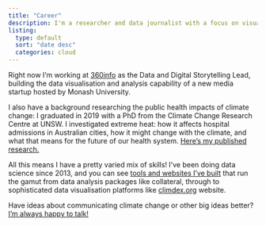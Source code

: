 ```yaml
---
title: "Career"
description: I'm a researcher and data journalist with a focus on visualising and communicating climate change.
listing:
  type: default
  sort: "date desc"
  categories: cloud
---
```


Right now I'm working at [360info](https://newshub.360info.org) as the Data and Digital Storytelling Lead, building the data visualisation and analysis capability of a new media startup hosted by Monash University. 

I also have a background researching the public health impacts of climate change: I graduated in 2019 with a PhD from the Climate Change Research Centre at UNSW. I investigated extreme heat: how it affects hospital admissions in Australian cities, how it might change with the climate, and what that means for the future of our health system. [Here's my published research.](https://scholar.google.com/citations?user=Otq-xj0AAAAJ&hl=en)

All this means I have a pretty varied mix of skills! I've been doing data science since 2013, and you can see [tools and websites I've built](/projects) that run the gamut from data analysis packages like collateral, through to sophisticated data visualisation platforms like [climdex.org](https://climdex.org) website.

Have ideas about communicating climate change or other big ideas better? [I'm always happy to talk!](mailto:me@jamesgoldie.dev)

